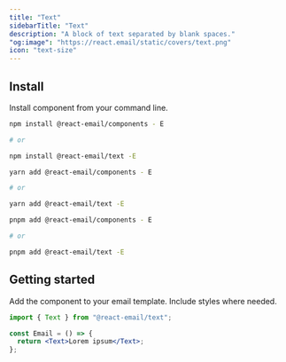 ```yaml
---
title: "Text"
sidebarTitle: "Text"
description: "A block of text separated by blank spaces."
"og:image": "https://react.email/static/covers/text.png"
icon: "text-size"
---
```


## Install

Install component from your command line.

<CodeGroup>

```sh npm
npm install @react-email/components - E

# or

npm install @react-email/text -E
```

```sh yarn
yarn add @react-email/components - E

# or

yarn add @react-email/text -E
```

```sh pnpm
pnpm add @react-email/components - E

# or

pnpm add @react-email/text -E
```

</CodeGroup>

## Getting started

Add the component to your email template. Include styles where needed.

```jsx
import { Text } from "@react-email/text";

const Email = () => {
  return <Text>Lorem ipsum</Text>;
};
```

<Snippet file="support.mdx" />
